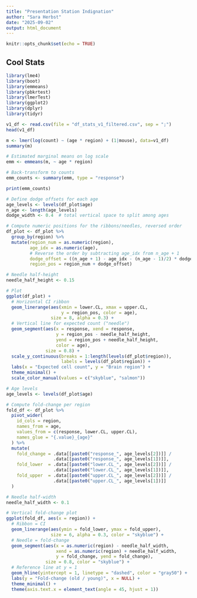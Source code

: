 ```yaml
---
title: "Presentation Station Indignation"
author: "Sara Herbst"
date: "2025-09-02"
output: html_document
---
```


```r
knitr::opts_chunk$set(echo = TRUE)
```

## Cool Stats

```r
library(lme4)
library(boot) 
library(emmeans)
library(pbkrtest)
library(lmerTest)
library(ggplot2)
library(dplyr)
library(tidyr)
```

```r

v1_df <- read.csv(file = "df_stats_v1_filtered.csv", sep = ";") 
head(v1_df)
```

```r
m <- lmer(log(count) ~ (age * region) + (1|mouse), data=v1_df)
summary(m)
```

```r
# Estimated marginal means on log scale
emm <- emmeans(m, ~ age * region)

# Back-transform to counts
emm_counts <- summary(emm, type = "response")

print(emm_counts)
```

```r
# Define dodge offsets for each age
age_levels <- levels(df_plot$age)
n_age <- length(age_levels)
dodge_width <- 0.4  # total vertical space to split among ages

# Compute numeric positions for the ribbons/needles, reversed order
df_plot <- df_plot %>%
  group_by(region) %>%
  mutate(region_num = as.numeric(region),
         age_idx = as.numeric(age),
         # Reverse the order by subtracting age_idx from n_age + 1
         dodge_offset = ((n_age + 1) - age_idx - (n_age - 1)/2) * dodge_width,
         region_pos = region_num + dodge_offset)

# Needle half-height
needle_half_height <- 0.15

# Plot
ggplot(df_plot) +
  # Horizontal CI ribbon
  geom_linerange(aes(xmin = lower.CL, xmax = upper.CL,
                     y = region_pos, color = age),
                 size = 8, alpha = 0.3) +
  # Vertical line for expected count ("needle")
  geom_segment(aes(x = response, xend = response,
                   y = region_pos - needle_half_height,
                   yend = region_pos + needle_half_height,
                   color = age),
               size = 0.8) +
  scale_y_continuous(breaks = 1:length(levels(df_plot$region)),
                     labels = levels(df_plot$region)) +
  labs(x = "Expected cell count", y = "Brain region") +
  theme_minimal() +
  scale_color_manual(values = c("skyblue", "salmon"))
```

```r

# Age levels
age_levels <- levels(df_plot$age)

# Compute fold-change per region
fold_df <- df_plot %>%
  pivot_wider(
    id_cols = region,
    names_from = age,
    values_from = c(response, lower.CL, upper.CL),
    names_glue = "{.value}_{age}"
  ) %>%
  mutate(
    fold_change = .data[[paste0("response_", age_levels[2])]] /
                  .data[[paste0("response_", age_levels[1])]],
    fold_lower  = .data[[paste0("lower.CL_", age_levels[2])]] /
                  .data[[paste0("lower.CL_", age_levels[1])]],
    fold_upper  = .data[[paste0("upper.CL_", age_levels[2])]] /
                  .data[[paste0("upper.CL_", age_levels[1])]]
  )

# Needle half-width
needle_half_width <- 0.1

# Vertical fold-change plot
ggplot(fold_df, aes(x = region)) +
  # Ribbon = CI
  geom_linerange(aes(ymin = fold_lower, ymax = fold_upper),
                 size = 6, alpha = 0.3, color = "skyblue") +
  # Needle = fold-change
  geom_segment(aes(x = as.numeric(region) - needle_half_width,
                   xend = as.numeric(region) + needle_half_width,
                   y = fold_change, yend = fold_change),
               size = 0.8, color = "skyblue") +
  # Reference line at y = 1
  geom_hline(yintercept = 1, linetype = "dashed", color = "gray50") +
  labs(y = "Fold-change (old / young)", x = NULL) +
  theme_minimal() +
  theme(axis.text.x = element_text(angle = 45, hjust = 1))
```
